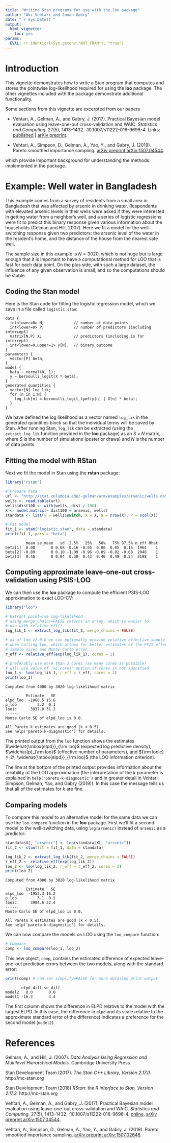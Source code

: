 ```yaml
---
title: "Writing Stan programs for use with the loo package"
author: "Aki Vehtari and Jonah Gabry"
date: "`r Sys.Date()`"
output:
  html_vignette:
    toc: yes
params:
  EVAL: !r identical(Sys.getenv("NOT_CRAN"), "true")
---
```

<!--
%\VignetteEngine{knitr::rmarkdown}
%\VignetteIndexEntry{Writing Stan programs for use with the loo package}
-->

# Introduction

This vignette demonstrates how to write a Stan program that computes and stores
the pointwise log-likelihood required for using the __loo__ package. The other
vignettes included with the package demonstrate additional functionality.

Some sections from this vignette are excerpted from our papers

* Vehtari, A., Gelman, A., and Gabry, J. (2017). Practical Bayesian model evaluation using leave-one-out cross-validation and WAIC. _Statistics and Computing_. 27(5), 1413--1432. \doi:10.1007/s11222-016-9696-4. Links: [published](http://link.springer.com/article/10.1007\%2Fs11222-016-9696-4) | [arXiv preprint](http://arxiv.org/abs/1507.04544).

* Vehtari, A., Simpson, D., Gelman, A., Yao, Y., and Gabry, J. (2019). Pareto smoothed importance sampling. [arXiv preprint arXiv:1507.04544](http://arxiv.org/abs/1507.04544).

which provide important background for understanding the methods implemented in
the package.


# Example: Well water in Bangladesh

This example comes from a survey of residents from a small area in Bangladesh
that was affected by arsenic in drinking water. Respondents with elevated
arsenic levels in their wells were asked if they were interested in getting
water from a neighbor's well, and a series of logistic regressions were fit to
predict this binary response given various information about the households
(Gelman and Hill, 2007). Here we fit a model for the well-switching response
given two predictors: the arsenic level of the water in the resident's home, and
the distance of the house from the nearest safe well.

The sample size in this example is $N=3020$, which is not huge but is large
enough that it is important to have a computational method for LOO that is fast
for each data point. On the plus side, with such a large dataset, the influence
of any given observation is small, and so the computations should be stable.

## Coding the Stan model

Here is the Stan code for fitting the logistic regression model, which 
we save in a file called `logistic.stan`:

```
data {
  int<lower=0> N;             // number of data points
  int<lower=0> P;             // number of predictors (including intercept)
  matrix[N,P] X;              // predictors (including 1s for intercept)
  int<lower=0,upper=1> y[N];  // binary outcome
}
parameters {
  vector[P] beta;
}
model {
  beta ~ normal(0, 1);
  y ~ bernoulli_logit(X * beta);
}
generated quantities {
  vector[N] log_lik;
  for (n in 1:N) {
    log_lik[n] = bernoulli_logit_lpmf(y[n] | X[n] * beta);
  }
}
```

We have defined the log likelihood as a vector named `log_lik` in the generated 
quantities block so that the individual terms will be saved by Stan. After 
running Stan, `log_lik` can be extracted (using the `extract_log_lik` function
provided in the **loo** package) as an $S \times N$ matrix, where $S$ is the 
number of simulations (posterior draws) and $N$ is the number of data points.

## Fitting the model with RStan

Next we fit the model in Stan using the **rstan** package:

```r
library("rstan")

# Prepare data 
url <- "http://stat.columbia.edu/~gelman/arm/examples/arsenic/wells.dat"
wells <- read.table(url)
wells$dist100 <- with(wells, dist / 100)
X <- model.matrix(~ dist100 + arsenic, wells)
standata <- list(y = wells$switch, X = X, N = nrow(X), P = ncol(X))

# Fit model
fit_1 <- stan("logistic.stan", data = standata)
print(fit_1, pars = "beta")
```

```
         mean se_mean   sd  2.5%   25%   50%   75% 97.5% n_eff Rhat
beta[1]  0.00       0 0.08 -0.16 -0.05  0.00  0.05  0.15  1964    1
beta[2] -0.89       0 0.10 -1.09 -0.96 -0.89 -0.82 -0.68  2048    1
beta[3]  0.46       0 0.04  0.38  0.43  0.46  0.49  0.54  2198    1
```

## Computing approximate leave-one-out cross-validation using PSIS-LOO

We can then use the **loo** package to compute the efficient PSIS-LOO
approximation to exact LOO-CV:

```r
library("loo")

# Extract pointwise log-likelihood
# using merge_chains=FALSE returns an array, which is easier to 
# use with relative_eff()
log_lik_1 <- extract_log_lik(fit_1, merge_chains = FALSE)

# as of loo v2.0.0 we can optionally provide relative effective sample sizes
# when calling loo, which allows for better estimates of the PSIS effective
# sample sizes and Monte Carlo error
r_eff <- relative_eff(exp(log_lik_1), cores = 2) 

# preferably use more than 2 cores (as many cores as possible)
# will use value of 'mc.cores' option if cores is not specified
loo_1 <- loo(log_lik_1, r_eff = r_eff, cores = 2)
print(loo_1)
```

```
Computed from 4000 by 3020 log-likelihood matrix

         Estimate   SE
elpd_loo  -1968.5 15.6
p_loo         3.2  0.1
looic      3937.0 31.2
------
Monte Carlo SE of elpd_loo is 0.0.

All Pareto k estimates are good (k < 0.5).
See help('pareto-k-diagnostic') for details.
```

The printed output from the `loo` function shows the estimates
$\widehat{\mbox{elpd}}_{\rm loo}$ (expected log predictive density),
$\widehat{p}_{\rm loo}$ (effective number of parameters), and ${\rm looic} =-2\,
\widehat{\mbox{elpd}}_{\rm loo}$ (the LOO information criterion).

The line at the bottom of the printed output provides information about the
reliability of the LOO approximation (the interpretation of the $k$ parameter is
explained in `help('pareto-k-diagnostic')` and in greater detail
in Vehtari, Simpson, Gelman, Yao, and Gabry (2019)). In this case the message tells us that
all of the estimates for $k$ are fine.

## Comparing models

To compare this model to an alternative model for the same data we can use the 
`loo_compare` function in the **loo** package. First we'll fit a second model to the
well-switching data, using `log(arsenic)` instead of `arsenic` as a predictor:

```r
standata$X[, "arsenic"] <- log(standata$X[, "arsenic"])
fit_2 <- stan(fit = fit_1, data = standata) 

log_lik_2 <- extract_log_lik(fit_2, merge_chains = FALSE)
r_eff_2 <- relative_eff(exp(log_lik_2))
loo_2 <- loo(log_lik_2, r_eff = r_eff_2, cores = 2)
print(loo_2)
```

```
Computed from 4000 by 3020 log-likelihood matrix

         Estimate   SE
elpd_loo  -1952.3 16.2
p_loo         3.1  0.1
looic      3904.6 32.4
------
Monte Carlo SE of elpd_loo is 0.0.

All Pareto k estimates are good (k < 0.5).
See help('pareto-k-diagnostic') for details.
```

We can now compare the models on LOO using the `loo_compare` function:

```r
# Compare
comp <- loo_compare(loo_1, loo_2)
```

This new object, `comp`, contains the estimated difference of expected 
leave-one-out prediction errors between the two models, along with the standard 
error:

```r
print(comp) # can set simplify=FALSE for more detailed print output
```
```
       elpd_diff se_diff
model2   0.0       0.0  
model1 -16.3       4.4  
```

The first column shows the difference in ELPD relative to the model with 
the largest ELPD. In this case, the difference in `elpd` and its scale relative 
to the approximate standard error of the difference) indicates a 
preference for the second model (`model2`).


# References

Gelman, A., and Hill, J. (2007).  *Data Analysis Using Regression and Multilevel Hierarchical Models.*  Cambridge University Press.

Stan Development Team (2017). _The Stan C++ Library, Version 2.17.0._   http://mc-stan.org

Stan Development Team (2018) _RStan: the R interface to Stan, Version 2.17.3._   http://mc-stan.org

Vehtari, A., Gelman, A., and Gabry, J. (2017). Practical Bayesian model
evaluation using leave-one-out cross-validation and WAIC. _Statistics and
Computing_. 27(5), 1413--1432. \doi:10.1007/s11222-016-9696-4.
[online](http://link.springer.com/article/10.1007\%2Fs11222-016-9696-4), 
[arXiv preprint arXiv:1507.04544](http://arxiv.org/abs/1507.04544).

Vehtari, A., Simpson, D., Gelman, A., Yao, Y., and Gabry, J. (2019). Pareto
smoothed importance sampling.
[arXiv preprint arXiv:1507.02646](http://arxiv.org/abs/1507.02646).
